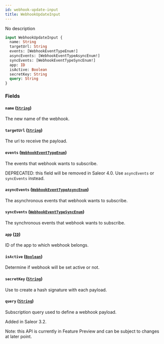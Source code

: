 ```yaml
---
id: webhook-update-input
title: WebhookUpdateInput
---
```



No description

```graphql
input WebhookUpdateInput {
  name: String
  targetUrl: String
  events: [WebhookEventTypeEnum!]
  asyncEvents: [WebhookEventTypeAsyncEnum!]
  syncEvents: [WebhookEventTypeSyncEnum!]
  app: ID
  isActive: Boolean
  secretKey: String
  query: String
}
```


### Fields

#### `name` ([`String`](../../../developer/api-reference/scalars/string))

The new name of the webhook.


#### `targetUrl` ([`String`](../../../developer/api-reference/scalars/string))

The url to receive the payload.


#### `events` ([`WebhookEventTypeEnum`](../../../developer/api-reference/enums/webhook-event-type-enum))

The events that webhook wants to subscribe. 

DEPRECATED: this field will be removed in Saleor 4.0. Use `asyncEvents` or `syncEvents` instead.


#### `asyncEvents` ([`WebhookEventTypeAsyncEnum`](../../../developer/api-reference/enums/webhook-event-type-async-enum))

The asynchronous events that webhook wants to subscribe.


#### `syncEvents` ([`WebhookEventTypeSyncEnum`](../../../developer/api-reference/enums/webhook-event-type-sync-enum))

The synchronous events that webhook wants to subscribe.


#### `app` ([`ID`](../../../developer/api-reference/scalars/id))

ID of the app to which webhook belongs.


#### `isActive` ([`Boolean`](../../../developer/api-reference/scalars/boolean))

Determine if webhook will be set active or not.


#### `secretKey` ([`String`](../../../developer/api-reference/scalars/string))

Use to create a hash signature with each payload.


#### `query` ([`String`](../../../developer/api-reference/scalars/string))

Subscription query used to define a webhook payload.

Added in Saleor 3.2.

Note: this API is currently in Feature Preview and can be subject to changes at later point.




